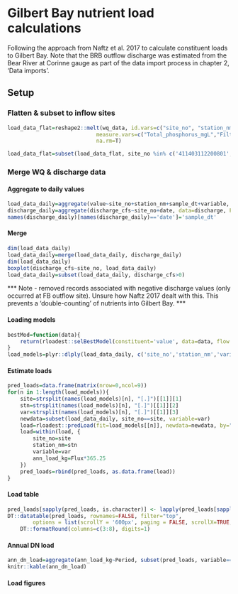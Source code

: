 # Gilbert Bay nutrient load calculations {#gb-nut-loads}
Following the approach from Naftz et al. 2017 to calculate constituent loads to Gilbert Bay.
Note that the BRB outflow discharge was estimated from the Bear River at Corinne gauge as part of the data import process in chapter 2, 'Data imports'.

## Setup
### Flatten & subset to inflow sites
```r
load_data_flat=reshape2::melt(wq_data, id.vars=c("site_no", "station_nm", "Bay", "sample_dt", "sample_tm","dec_lat_va","dec_long_va", "month"),
							measure.vars=c("Total_phosphorus_mgL","Filtered_phosphorus_mgL","Filtered_nitrogen_mgL","Total_nitrogen_mgL"),
							na.rm=T)

load_data_flat=subset(load_data_flat, site_no %in% c('411403112200801','410401112134801','10010060','10141000','10172630'))
```

### Merge WQ & discharge data
#### Aggregate to daily values
```r
load_data_daily=aggregate(value~site_no+station_nm+sample_dt+variable, data=load_data_flat, FUN='mean')
discharge_daily=aggregate(discharge_cfs~site_no+date, data=discharge, FUN='mean')
names(discharge_daily)[names(discharge_daily)=='date']='sample_dt'
```

#### Merge
```r
dim(load_data_daily)
load_data_daily=merge(load_data_daily, discharge_daily)
dim(load_data_daily)
boxplot(discharge_cfs~site_no, load_data_daily)
load_data_daily=subset(load_data_daily, discharge_cfs>0)
```
*** Note - removed records associated with negative discharge values (only occurred at FB outflow site). Unsure how Naftz 2017 dealt with this. This prevents a 'double-counting' of nutrients into Gilbert Bay. ***

#### Loading models
```r
bestMod=function(data){
	return(rloadest::selBestModel(constituent='value', data=data, flow = "discharge_cfs", dates = "sample_dt", conc.units="mg/L", criterion="AIC"))
}
load_models=plyr::dlply(load_data_daily, c('site_no','station_nm','variable'), .fun=bestMod)
```

#### Estimate loads
```r
pred_loads=data.frame(matrix(nrow=0,ncol=9))
for(n in 1:length(load_models)){
	site=strsplit(names(load_models)[n], "[.]")[[1]][1]
	stn=strsplit(names(load_models)[n], "[.]")[[1]][2]
	var=strsplit(names(load_models)[n], "[.]")[[1]][3]
	newdata=subset(load_data_daily, site_no==site, variable=var)
	load=rloadest::predLoad(fit=load_models[[n]], newdata=newdata, by="calendar year", allow.incomplete = T)
	load=within(load, {
		site_no=site
		station_nm=stn
		variable=var
		ann_load_kg=Flux*365.25
	})
	pred_loads=rbind(pred_loads, as.data.frame(load))
}
```

#### Load table
```r
pred_loads[sapply(pred_loads, is.character)] <- lapply(pred_loads[sapply(pred_loads, is.character)], as.factor)
DT::datatable(pred_loads, rownames=FALSE, filter="top",
		options = list(scrollY = '600px', paging = FALSE, scrollX=TRUE, dom="ltipr")) %>%
	DT::formatRound(columns=c(3:8), digits=1)
```

#### Annual DN load
```r
ann_dn_load=aggregate(ann_load_kg~Period, subset(pred_loads, variable=='Filtered_nitrogen_mgL'), FUN='sum')
knitr::kable(ann_dn_load)
```

#### Load figures
